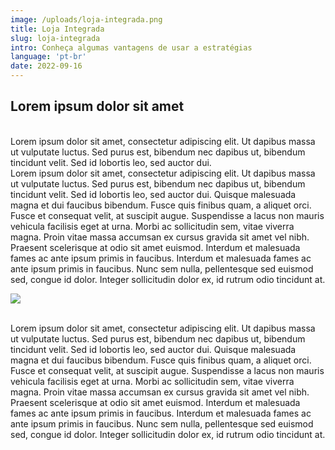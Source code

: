 ```yaml
---
image: /uploads/loja-integrada.png
title: Loja Integrada
slug: loja-integrada
intro: Conheça algumas vantagens de usar a estratégias
language: 'pt-br'
date: 2022-09-16
---
```

## Lorem ipsum dolor sit amet

\
Lorem ipsum dolor sit amet, consectetur adipiscing elit. Ut dapibus massa ut vulputate luctus. Sed purus est, bibendum nec dapibus ut, bibendum tincidunt velit. Sed id lobortis leo, sed auctor dui.\
Lorem ipsum dolor sit amet, consectetur adipiscing elit. Ut dapibus massa ut vulputate luctus. Sed purus est, bibendum nec dapibus ut, bibendum tincidunt velit. Sed id lobortis leo, sed auctor dui. Quisque malesuada magna et dui faucibus bibendum. Fusce quis finibus quam, a aliquet orci. Fusce et consequat velit, at suscipit augue. Suspendisse a lacus non mauris vehicula facilisis eget at urna. Morbi ac sollicitudin sem, vitae viverra magna. Proin vitae massa accumsan ex cursus gravida sit amet vel nibh. Praesent scelerisque at odio sit amet euismod. Interdum et malesuada fames ac ante ipsum primis in faucibus. Interdum et malesuada fames ac ante ipsum primis in faucibus. Nunc sem nulla, pellentesque sed euismod sed, congue id dolor. Integer sollicitudin dolor ex, id rutrum odio tincidunt at.

![](https://images.unsplash.com/photo-1657664066042-c59e5f84b7a8?ixlib=rb-1.2.1&ixid=MnwxMjA3fDB8MHxwaG90by1wYWdlfHx8fGVufDB8fHx8&auto=format&fit=crop&w=1000&q=80)

\
Lorem ipsum dolor sit amet, consectetur adipiscing elit. Ut dapibus massa ut vulputate luctus. Sed purus est, bibendum nec dapibus ut, bibendum tincidunt velit. Sed id lobortis leo, sed auctor dui. Quisque malesuada magna et dui faucibus bibendum. Fusce quis finibus quam, a aliquet orci. Fusce et consequat velit, at suscipit augue. Suspendisse a lacus non mauris vehicula facilisis eget at urna. Morbi ac sollicitudin sem, vitae viverra magna. Proin vitae massa accumsan ex cursus gravida sit amet vel nibh. Praesent scelerisque at odio sit amet euismod. Interdum et malesuada fames ac ante ipsum primis in faucibus. Interdum et malesuada fames ac ante ipsum primis in faucibus. Nunc sem nulla, pellentesque sed euismod sed, congue id dolor. Integer sollicitudin dolor ex, id rutrum odio tincidunt at.